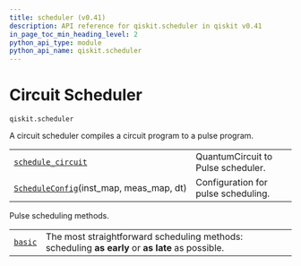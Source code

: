 ```yaml
---
title: scheduler (v0.41)
description: API reference for qiskit.scheduler in qiskit v0.41
in_page_toc_min_heading_level: 2
python_api_type: module
python_api_name: qiskit.scheduler
---
```


<span id="module-qiskit.scheduler" />

<span id="qiskit-scheduler" />

<span id="circuit-scheduler-qiskit-scheduler" />

# Circuit Scheduler

`qiskit.scheduler`

A circuit scheduler compiles a circuit program to a pulse program.

|                                                                                                                                      |                                     |
| ------------------------------------------------------------------------------------------------------------------------------------ | ----------------------------------- |
| [`schedule_circuit`](qiskit.scheduler.schedule_circuit#module-qiskit.scheduler.schedule_circuit "qiskit.scheduler.schedule_circuit") | QuantumCircuit to Pulse scheduler.  |
| [`ScheduleConfig`](qiskit.scheduler.ScheduleConfig "qiskit.scheduler.ScheduleConfig")(inst\_map, meas\_map, dt)                      | Configuration for pulse scheduling. |

<span id="module-qiskit.scheduler.methods" />

Pulse scheduling methods.

|                                                                                                                  |                                                                                                  |
| ---------------------------------------------------------------------------------------------------------------- | ------------------------------------------------------------------------------------------------ |
| [`basic`](qiskit.scheduler.methods.basic#module-qiskit.scheduler.methods.basic "qiskit.scheduler.methods.basic") | The most straightforward scheduling methods: scheduling **as early** or **as late** as possible. |

